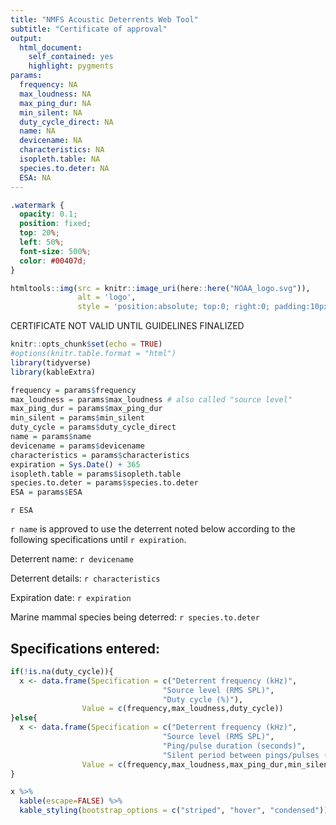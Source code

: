 ```yaml
---
title: "NMFS Acoustic Deterrents Web Tool"
subtitle: "Certificate of approval"
output: 
  html_document:
    self_contained: yes
    highlight: pygments
params:
  frequency: NA
  max_loudness: NA
  max_ping_dur: NA
  min_silent: NA
  duty_cycle_direct: NA
  name: NA
  devicename: NA
  characteristics: NA
  isopleth.table: NA
  species.to.deter: NA
  ESA: NA
---
```


```css
.watermark {
  opacity: 0.1;
  position: fixed;
  top: 20%;
  left: 50%;
  font-size: 500%;
  color: #00407d;
}
```


```r
htmltools::img(src = knitr::image_uri(here::here("NOAA_logo.svg")),
               alt = 'logo',
               style = 'position:absolute; top:0; right:0; padding:10px; width: 100px')
```

<div class="watermark" align="center">CERTIFICATE NOT VALID UNTIL GUIDELINES FINALIZED</div>

```r
knitr::opts_chunk$set(echo = TRUE)
#options(knitr.table.format = "html") 
library(tidyverse)
library(kableExtra)

frequency = params$frequency
max_loudness = params$max_loudness # also called "source level"
max_ping_dur = params$max_ping_dur
min_silent = params$min_silent
duty_cycle = params$duty_cycle_direct
name = params$name
devicename = params$devicename
characteristics = params$characteristics
expiration = Sys.Date() + 365
isopleth.table = params$isopleth.table
species.to.deter = params$species.to.deter
ESA = params$ESA
```

`r ESA`

`r name` is approved to use the deterrent noted below according to the following specifications until `r expiration`. 



Deterrent name: `r devicename`

Deterrent details: `r characteristics`

Expiration date: `r expiration`

Marine mammal species being deterred: `r species.to.deter`


## Specifications entered:
```r

if(!is.na(duty_cycle)){
  x <- data.frame(Specification = c("Deterrent frequency (kHz)",
                                  "Source level (RMS SPL)",
                                  "Duty cycle (%)"),
                Value = c(frequency,max_loudness,duty_cycle))
}else{
  x <- data.frame(Specification = c("Deterrent frequency (kHz)",
                                  "Source level (RMS SPL)",
                                  "Ping/pulse duration (seconds)",
                                  "Silent period between pings/pulses (seconds)"),
                Value = c(frequency,max_loudness,max_ping_dur,min_silent))
}

x %>%
  kable(escape=FALSE) %>%
  kable_styling(bootstrap_options = c("striped", "hover", "condensed"))
```

<!-- ## NMFS evaluation criteria -->
<!-- ```{r echo = FALSE} -->
<!-- # y <- params$isopleth.table -->
<!-- # y  %>% -->
<!-- #   select(-isopleth) %>% -->
<!-- #   kable(escape=FALSE) %>% -->
<!-- #   kable_styling(bootstrap_options = c("striped", "hover", "condensed")) -->
<!-- ``` -->